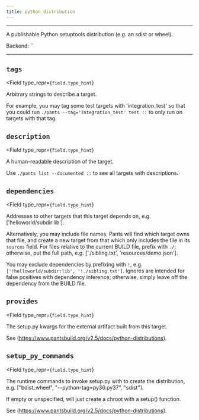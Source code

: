 ```yaml
---
title: python_distribution
---
```



---

A publishable Python setuptools distribution (e.g. an sdist or wheel).

Backend: <span className="color--primary">``</span>

---

<span className={styles.options}>

## `tags`

<Field
    type_repr={`field.type_hint`}
>
Arbitrary strings to describe a target.

For example, you may tag some test targets with &#x27;integration_test&#x27; so that you could run `./pants --tag='integration_test' test ::` to only run on targets with that tag.
</Field>

## `description`

<Field
    type_repr={`field.type_hint`}
>
A human-readable description of the target.

Use `./pants list --documented ::` to see all targets with descriptions.
</Field>

## `dependencies`

<Field
    type_repr={`field.type_hint`}
>
Addresses to other targets that this target depends on, e.g. [&#x27;helloworld/subdir:lib&#x27;].

Alternatively, you may include file names. Pants will find which target owns that file, and create a new target from that which only includes the file in its `sources` field. For files relative to the current BUILD file, prefix with `./`; otherwise, put the full path, e.g. [&#x27;./sibling.txt&#x27;, &#x27;resources/demo.json&#x27;].

You may exclude dependencies by prefixing with `!`, e.g. `['!helloworld/subdir:lib', '!./sibling.txt']`. Ignores are intended for false positives with dependency inference; otherwise, simply leave off the dependency from the BUILD file.
</Field>

## `provides`

<Field
    type_repr={`field.type_hint`}
>
The setup.py kwargs for the external artifact built from this target.

See (https://www.pantsbuild.org/v2.5/docs/python-distributions).
</Field>

## `setup_py_commands`

<Field
    type_repr={`field.type_hint`}
>
The runtime commands to invoke setup.py with to create the distribution, e.g. [&quot;bdist_wheel&quot;, &quot;--python-tag=py36.py37&quot;, &quot;sdist&quot;].

If empty or unspecified, will just create a chroot with a setup() function.

See (https://www.pantsbuild.org/v2.5/docs/python-distributions).
</Field>



</span>